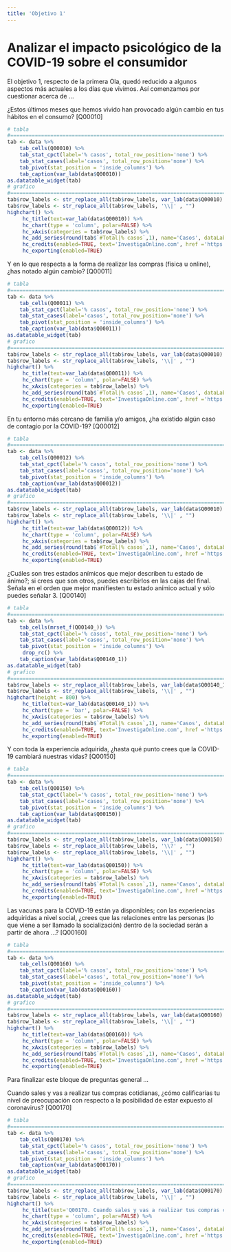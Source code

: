 ```yaml
---
title: 'Objetivo 1'
---
```


# Analizar el impacto psicológico de la COVID-19 sobre el consumidor

El objetivo 1, respecto de la primera Ola, quedó reducido a algunos aspectos más actuales a los días que vivimos. 
Así comenzamos por cuestionar acerca de ...

¿Estos últimos meses que hemos vivido han provocado algún cambio en tus hábitos en el consumo?
[Q00010]

```r
# tabla
#================================================================================
tab <- data %>%
	tab_cells(Q00010) %>%
	tab_stat_cpct(label='% casos', total_row_position='none') %>%
	tab_stat_cases(label='casos', total_row_position='none') %>%
	tab_pivot(stat_position = 'inside_columns') %>%
	tab_caption(var_lab(data$Q00010))
as.datatable_widget(tab)
# grafico
#================================================================================
tab$row_labels <- str_replace_all(tab$row_labels, var_lab(data$Q00010) , "")
tab$row_labels <- str_replace_all(tab$row_labels, '\\|' , "")
highchart() %>% 
     hc_title(text=var_lab(data$Q00010)) %>% 
     hc_chart(type = 'column', polar=FALSE) %>%
     hc_xAxis(categories = tab$row_labels) %>% 
     hc_add_series(round(tab$`#Total|% casos`,1), name='Casos', dataLabels=list(enabled=TRUE), colorByPoint=TRUE) %>%
     hc_credits(enabled=TRUE, text='InvestigaOnline.com', href ='https://www.investigaonline.com') %>%
     hc_exporting(enabled=TRUE)
```



Y en lo que respecta a la forma de realizar las compras (física u online), ¿has notado algún cambio?
[Q00011]

```r
# tabla
#================================================================================
tab <- data %>%
	tab_cells(Q00011) %>%
	tab_stat_cpct(label='% casos', total_row_position='none') %>%
	tab_stat_cases(label='casos', total_row_position='none') %>%
	tab_pivot(stat_position = 'inside_columns') %>%
	tab_caption(var_lab(data$Q00011))
as.datatable_widget(tab)
# grafico
#================================================================================
tab$row_labels <- str_replace_all(tab$row_labels, var_lab(data$Q00010) , "")
tab$row_labels <- str_replace_all(tab$row_labels, '\\|' , "")
highchart() %>% 
     hc_title(text=var_lab(data$Q00011)) %>% 
     hc_chart(type = 'column', polar=FALSE) %>%
     hc_xAxis(categories = tab$row_labels) %>% 
     hc_add_series(round(tab$`#Total|% casos`,1), name='Casos', dataLabels=list(enabled=TRUE), colorByPoint=TRUE) %>%
     hc_credits(enabled=TRUE, text='InvestigaOnline.com', href ='https://www.investigaonline.com') %>%
     hc_exporting(enabled=TRUE)
```


En tu entorno más cercano de familia y/o amigos, ¿ha existido algún caso de contagio por la COVID-19?
[Q00012]

```r
# tabla
#================================================================================
tab <- data %>%
	tab_cells(Q00012) %>%
	tab_stat_cpct(label='% casos', total_row_position='none') %>%
	tab_stat_cases(label='casos', total_row_position='none') %>%
	tab_pivot(stat_position = 'inside_columns') %>%
	tab_caption(var_lab(data$Q00012))
as.datatable_widget(tab)
# grafico
#================================================================================
tab$row_labels <- str_replace_all(tab$row_labels, var_lab(data$Q00010) , "")
tab$row_labels <- str_replace_all(tab$row_labels, '\\|' , "")
highchart() %>% 
     hc_title(text=var_lab(data$Q00012)) %>% 
     hc_chart(type = 'column', polar=FALSE) %>%
     hc_xAxis(categories = tab$row_labels) %>% 
     hc_add_series(round(tab$`#Total|% casos`,1), name='Casos', dataLabels=list(enabled=TRUE), colorByPoint=TRUE) %>%
     hc_credits(enabled=TRUE, text='InvestigaOnline.com', href ='https://www.investigaonline.com') %>%
     hc_exporting(enabled=TRUE)
```


¿Cuáles son tres estados anímicos que mejor describen tu estado de ánimo?; si crees que son otros, puedes escribirlos en las cajas del final. Señala en el orden que mejor manifiesten tu estado anímico actual y sólo puedes señalar 3.
[Q00140]

```r
# tabla
#================================================================================
tab <- data %>%
	tab_cells(mrset_f(Q00140_)) %>%
	tab_stat_cpct(label='% casos', total_row_position='none') %>%
	tab_stat_cases(label='casos', total_row_position='none') %>%
	tab_pivot(stat_position = 'inside_columns') %>%
     drop_rc() %>% 
	tab_caption(var_lab(data$Q00140_1))
as.datatable_widget(tab)
# grafico
#================================================================================
tab$row_labels <- str_replace_all(tab$row_labels, var_lab(data$Q00140_1) , "")
tab$row_labels <- str_replace_all(tab$row_labels, '\\|' , "")
highchart(height = 800) %>%
     hc_title(text=var_lab(data$Q00140_1)) %>% 
     hc_chart(type = 'bar', polar=FALSE) %>%
     hc_xAxis(categories = tab$row_labels) %>% 
     hc_add_series(round(tab$`#Total|% casos`,1), name='Casos', dataLabels=list(enabled=TRUE), colorByPoint=TRUE) %>%
     hc_credits(enabled=TRUE, text='InvestigaOnline.com', href ='https://www.investigaonline.com') %>%
     hc_exporting(enabled=TRUE)
```

Y con toda la experiencia adquirida, ¿hasta qué punto crees que la COVID-19 cambiará nuestras vidas?
[Q00150]

```r
# tabla
#================================================================================
tab <- data %>%
	tab_cells(Q00150) %>%
	tab_stat_cpct(label='% casos', total_row_position='none') %>%
	tab_stat_cases(label='casos', total_row_position='none') %>%
	tab_pivot(stat_position = 'inside_columns') %>%
	tab_caption(var_lab(data$Q00150))
as.datatable_widget(tab)
# grafico
#================================================================================
tab$row_labels <- str_replace_all(tab$row_labels, var_lab(data$Q00150) , "")
tab$row_labels <- str_replace_all(tab$row_labels, '\\?' , "")
tab$row_labels <- str_replace_all(tab$row_labels, '\\|' , "")
highchart() %>% 
     hc_title(text=var_lab(data$Q00150)) %>% 
     hc_chart(type = 'column', polar=FALSE) %>%
     hc_xAxis(categories = tab$row_labels) %>% 
     hc_add_series(round(tab$`#Total|% casos`,1), name='Casos', dataLabels=list(enabled=TRUE), colorByPoint=TRUE) %>%
     hc_credits(enabled=TRUE, text='InvestigaOnline.com', href ='https://www.investigaonline.com') %>%
     hc_exporting(enabled=TRUE)
```

Las vacunas para la COVID-19 están ya disponibles; con las experiencias adquiridas a nivel social, ¿crees que las relaciones entre las personas (lo que viene a ser llamado la socialización) dentro de la sociedad serán a partir de ahora ...?
[Q00160]


```r
# tabla
#================================================================================
tab <- data %>%
	tab_cells(Q00160) %>%
	tab_stat_cpct(label='% casos', total_row_position='none') %>%
	tab_stat_cases(label='casos', total_row_position='none') %>%
	tab_pivot(stat_position = 'inside_columns') %>%
	tab_caption(var_lab(data$Q00160))
as.datatable_widget(tab)
# grafico
#================================================================================
tab$row_labels <- str_replace_all(tab$row_labels, var_lab(data$Q00160) , "")
tab$row_labels <- str_replace_all(tab$row_labels, '\\|' , "")
highchart() %>% 
     hc_title(text=var_lab(data$Q00160)) %>% 
     hc_chart(type = 'column', polar=FALSE) %>%
     hc_xAxis(categories = tab$row_labels) %>% 
     hc_add_series(round(tab$`#Total|% casos`,1), name='Casos', dataLabels=list(enabled=TRUE), colorByPoint=TRUE) %>%
     hc_credits(enabled=TRUE, text='InvestigaOnline.com', href ='https://www.investigaonline.com') %>%
     hc_exporting(enabled=TRUE)
```


Para finalizar este bloque de preguntas general ... 

Cuando sales y vas a realizar tus compras cotidianas, ¿cómo calificarías tu nivel de preocupación con respecto a la posibilidad de estar expuesto al coronavirus?
[Q00170]

```r
# tabla
#================================================================================
tab <- data %>%
	tab_cells(Q00170) %>%
	tab_stat_cpct(label='% casos', total_row_position='none') %>%
	tab_stat_cases(label='casos', total_row_position='none') %>%
	tab_pivot(stat_position = 'inside_columns') %>%
	tab_caption(var_lab(data$Q00170))
as.datatable_widget(tab)
# grafico
#================================================================================
tab$row_labels <- str_replace_all(tab$row_labels, var_lab(data$Q00170) , "")
tab$row_labels <- str_replace_all(tab$row_labels, '\\|' , "")
highchart() %>% 
     hc_title(text='Q00170. Cuando sales y vas a realizar tus compras cotidianas, ¿cómo calificarías tu nivel de preocupación con respecto a la posibilidad de estar expuesto al coronavirus?') %>% 
     hc_chart(type = 'column', polar=FALSE) %>%
     hc_xAxis(categories = tab$row_labels) %>% 
     hc_add_series(round(tab$`#Total|% casos`,1), name='Casos', dataLabels=list(enabled=TRUE), colorByPoint=TRUE) %>%
     hc_credits(enabled=TRUE, text='InvestigaOnline.com', href ='https://www.investigaonline.com') %>%
     hc_exporting(enabled=TRUE)
```
